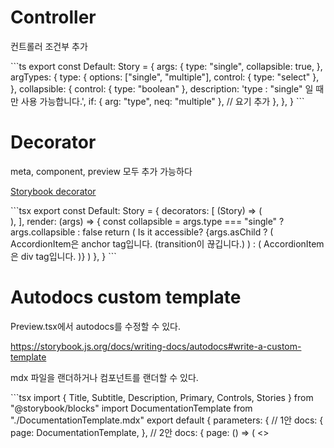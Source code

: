 
# Controller

컨트롤러 조건부 추가

<Detail title="컨트롤러 예문 보가">
```ts
export const Default: Story = {
  args: {
    type: "single",
    collapsible: true,
  },
  argTypes: {
    type: {
      options: ["single", "multiple"],
      control: { type: "select" },
    },
    collapsible: {
      control: { type: "boolean" },
      description: 'type : "single" 일 때만 사용 가능합니다.',
      if: { arg: "type", neq: "multiple" }, // 요기 추가
    },
  },
}
```
</Detail>

# Decorator

meta, component, preview 모두 추가 가능하다

[Storybook decorator](https://storybook.js.org/docs/writing-stories/decorators)

<Detail title='Decorator 예문보기'>
```tsx
export const Default: Story = {
  decorators: [
    (Story) => (
      <div className="min-w-[500px]">
        <Story />
      </div>
    ),
  ],
  render: (args) => {
    const collapsible = args.type === "single" ? args.collapsible : false
    return (
      <Accordion type={args.type} collapsible={collapsible} className="w-full">
        <AccordionItem value="item-1">
          <AccordionTrigger>Is it accessible?</AccordionTrigger>
          <AccordionContent asChild={args.asChild}>
            {args.asChild ? (
              <a>AccordionItem은 anchor tag입니다. (transition이 끊깁니다.)</a>
            ) : (
              <a>AccordionItem은 div tag입니다.</a>
            )}
          </AccordionContent>
        </AccordionItem>
      </Accordion>
    )
  },
}
```
</Detail>

# Autodocs custom template

Preview.tsx에서 autodocs를 수정할 수 있다.

https://storybook.js.org/docs/writing-docs/autodocs#write-a-custom-template

mdx 파일을 랜더하거나 컴포넌트를 랜더할 수 있다.

<Detail>
```tsx
import { Title, Subtitle, Description, Primary, Controls, Stories } from "@storybook/blocks"
import DocumentationTemplate from "./DocumentationTemplate.mdx"
export default {
  parameters: {
    // 1안
    docs: {
      page: DocumentationTemplate,
    },
    // 2안
    docs: {
      page: () => (
        <>
          <Title />
          <Subtitle />
          <Description />
          <Primary />
          <Controls />
          <Stories />
        </>
      ),
    },
  },
}
```
</Detail>

페이지마다 커스터마이징도 가능하다.

<Detail>
```tsx
const meta = {
  title: "button",
  component: Button,
  parameters: {
    layout: "centered",
    docs: {
      page: () => <CustomDocument referenceURL="https://reference" documentsURL="https://dpcs" />,
    },
  },
} satisfies Meta<typeof Button>

export default meta
```
</Detail>
# composite, multiple components

한 페이지에서 여러 컴포넌트를 보여주는 방법

https://storybook.js.org/docs/writing-docs/autodocs#documenting-multiple-components

https://storybook.js.org/tutorials/intro-to-storybook/react/ko/composite-component/

